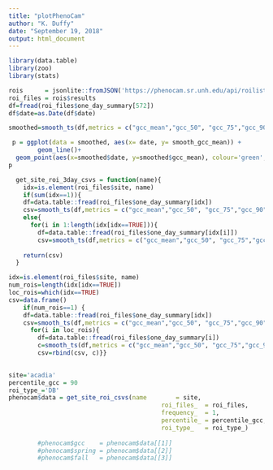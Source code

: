 ```yaml
---
title: "plotPhenoCam"
author: "K. Duffy"
date: "September 19, 2018"
output: html_document
---
```

```r
library(data.table)
library(zoo)
library(stats)
```


```r
rois      = jsonlite::fromJSON('https://phenocam.sr.unh.edu/api/roilists/?format=json&limit=2000')
roi_files = rois$results
df=fread(roi_files$one_day_summary[572])
df$date=as.Date(df$date)
```

```r
smoothed=smooth_ts(df,metrics = c("gcc_mean","gcc_50", "gcc_75","gcc_90"),force = TRUE, 1)
```

```r
 p = ggplot(data = smoothed, aes(x= date, y= smooth_gcc_mean)) +
        geom_line()+
  geom_point(aes(x=smoothed$date, y=smoothed$gcc_mean), colour='green', alpha=.2)
p
```

```r
  get_site_roi_3day_csvs = function(name){
    idx=is.element(roi_files$site, name)
    if(sum(idx==1)){
    df=data.table::fread(roi_files$one_day_summary[idx])
    csv=smooth_ts(df,metrics = c("gcc_mean","gcc_50", "gcc_75","gcc_90"),force = TRUE, 1)}
    else{
      for(i in 1:length(idx[idx==TRUE])){
        df=data.table::fread(roi_files$one_day_summary[idx[i]])
        csv=smooth_ts(df,metrics = c("gcc_mean","gcc_50", "gcc_75","gcc_90"),force = TRUE, 1)}}
      
    return(csv)
  }
```


```r
idx=is.element(roi_files$site, name)
num_rois=length(idx[idx==TRUE])
loc_rois=which(idx==TRUE)
csv=data.frame()
    if(num_rois==1) {
    df=data.table::fread(roi_files$one_day_summary[idx])
    csv=smooth_ts(df,metrics = c("gcc_mean","gcc_50", "gcc_75","gcc_90"),force = TRUE, 1)} else {
      for(i in loc_rois){
        df=data.table::fread(roi_files$one_day_summary[i])
        c=smooth_ts(df,metrics = c("gcc_mean","gcc_50", "gcc_75","gcc_90"),force = TRUE, 1)
        csv=rbind(csv, c)}}
    
```

```r
site='acadia'
percentile_gcc = 90
roi_type_='DB'
phenocam$data = get_site_roi_csvs(name        = site,
                                          roi_files_  = roi_files,
                                          frequency_  = 1,
                                          percentile_ = percentile_gcc,
                                          roi_type_   = roi_type_)
        
        #phenocam$gcc    = phenocam$data[[1]]
        #phenocam$spring = phenocam$data[[2]]
        #phenocam$fall   = phenocam$data[[3]]


```

